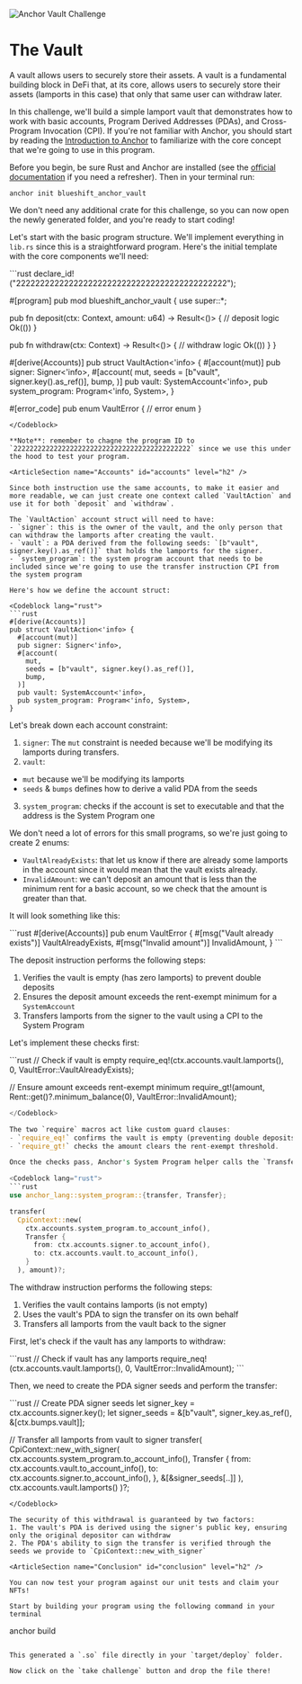 

![Anchor Vault Challenge](/graphics/challenge-banners/anchor-vault.png)

# The Vault

A vault  allows users to securely store their assets. A vault is a fundamental building block in DeFi that, at its core, allows users to securely store their assets (lamports in this case) that only that same user can withdraw later.

In this challenge, we'll build a simple lamport vault that demonstrates how to work with basic accounts, Program Derived Addresses (PDAs), and Cross-Program Invocation (CPI). If you're not familiar with Anchor, you should start by reading the [Introduction to Anchor](/en/courses/introduction-to-anchor) to familiarize with the core concept that we're going to use in this program.

<ArticleSection name="Installation" id="installation" level="h2" />

Before you begin, be sure Rust and Anchor are installed (see the [official documentation](https://www.anchor-lang.com/docs/installation) if you need a refresher). Then in your terminal run:

```
anchor init blueshift_anchor_vault
```

We don't need any additional crate for this challenge, so you can now open the newly generated folder, and you're ready to start coding!

<ArticleSection name="Template" id="template" level="h2" />

Let's start with the basic program structure. We'll implement everything in `lib.rs` since this is a straightforward program. Here's the initial template with the core components we'll need:

<Codeblock lang="rust">
```rust
declare_id!("22222222222222222222222222222222222222222222");

#[program]
pub mod blueshift_anchor_vault {
  use super::*;

  pub fn deposit(ctx: Context<VaultAction>, amount: u64) -> Result<()> {
    // deposit logic
    Ok(())
  }

  pub fn withdraw(ctx: Context<VaultAction>) -> Result<()> {
    // withdraw logic
    Ok(())
  }
}

#[derive(Accounts)]
pub struct VaultAction<'info> {
  #[account(mut)]
  pub signer: Signer<'info>,
  #[account(
    mut,
    seeds = [b"vault", signer.key().as_ref()],
    bump,
  )]
  pub vault: SystemAccount<'info>,
  pub system_program: Program<'info, System>,
}

#[error_code]
pub enum VaultError {
  // error enum
}
```
</Codeblock>

**Note**: remember to chagne the program ID to `22222222222222222222222222222222222222222222` since we use this under the hood to test your program.

<ArticleSection name="Accounts" id="accounts" level="h2" />

Since both instruction use the same accounts, to make it easier and more readable, we can just create one context called `VaultAction` and use it for both `deposit` and `withdraw`.

The `VaultAction` account struct will need to have:
- `signer`: this is the owner of the vault, and the only person that can withdraw the lamports after creating the vault.
- `vault`: a PDA derived from the following seeds: `[b"vault", signer.key().as_ref()]` that holds the lamports for the signer.
- `system_program`: the system program account that needs to be included since we're going to use the transfer instruction CPI from the system program  

Here's how we define the account struct:

<Codeblock lang="rust">
```rust
#[derive(Accounts)]
pub struct VaultAction<'info> {
  #[account(mut)]
  pub signer: Signer<'info>,
  #[account(
    mut,
    seeds = [b"vault", signer.key().as_ref()],
    bump,
  )]
  pub vault: SystemAccount<'info>,
  pub system_program: Program<'info, System>,
}
```
</Codeblock>

Let's break down each account constraint:

1. `signer`: The `mut` constraint is needed because we'll be modifying its lamports during transfers.
2. `vault`: 
  - `mut` because we'll be modifying its lamports
  - `seeds` & `bumps` defines how to derive a valid PDA from the seeds
3. `system_program`: checks if the account is set to executable and that the address is the System Program one

<ArticleSection name="Errors" id="errors" level="h2" />

We don't need a lot of errors for this small programs, so we're just going to create 2 enums:
- `VaultAlreadyExists`: that let us know if there are already some lamports in the account since it would mean that the vault exists already.
- `InvalidAmount`: we can't deposit an amount that is less than the minimum rent for a basic account, so we check that the amount is greater than that.

It will look something like this: 

<Codeblock lang="rust">
```rust
#[derive(Accounts)]
pub enum VaultError {
  #[msg("Vault already exists")]
  VaultAlreadyExists,
  #[msg("Invalid amount")]
  InvalidAmount,
}
```
</Codeblock>

<ArticleSection name="Deposit" id="deposit" level="h2" />

The deposit instruction performs the following steps:
1. Verifies the vault is empty (has zero lamports) to prevent double deposits
2. Ensures the deposit amount exceeds the rent-exempt minimum for a `SystemAccount`
3. Transfers lamports from the signer to the vault using a CPI to the System Program

Let's implement these checks first:

<Codeblock lang="rust">
```rust
// Check if vault is empty
require_eq!(ctx.accounts.vault.lamports(), 0, VaultError::VaultAlreadyExists);

// Ensure amount exceeds rent-exempt minimum
require_gt!(amount, Rent::get()?.minimum_balance(0), VaultError::InvalidAmount);
```rust
</Codeblock>

The two `require` macros act like custom guard clauses:
- `require_eq!` confirms the vault is empty (preventing double deposits).
- `require_gt!` checks the amount clears the rent-exempt threshold.

Once the checks pass, Anchor's System Program helper calls the `Transfer` CPI like this:

<Codeblock lang="rust">
```rust
use anchor_lang::system_program::{transfer, Transfer};

transfer(
  CpiContext::new(
    ctx.accounts.system_program.to_account_info(),
    Transfer {
      from: ctx.accounts.signer.to_account_info(),
      to: ctx.accounts.vault.to_account_info(),
    }
  ), amount)?;
```
</Codeblock>

<ArticleSection name="Withdraw" id="withdraw" level="h2" />

The withdraw instruction performs the following steps:
1. Verifies the vault contains lamports (is not empty)
2. Uses the vault's PDA to sign the transfer on its own behalf
3. Transfers all lamports from the vault back to the signer

First, let's check if the vault has any lamports to withdraw:

<Codeblock lang="rust">
```rust
// Check if vault has any lamports
require_neq!(ctx.accounts.vault.lamports(), 0, VaultError::InvalidAmount);
```

</Codeblock>

Then, we need to create the PDA signer seeds and perform the transfer:

<Codeblock lang="rust">
```rust
// Create PDA signer seeds
let signer_key = ctx.accounts.signer.key();
let signer_seeds = &[b"vault", signer_key.as_ref(), &[ctx.bumps.vault]];

// Transfer all lamports from vault to signer
transfer(
  CpiContext::new_with_signer(
    ctx.accounts.system_program.to_account_info(),
    Transfer {
      from: ctx.accounts.vault.to_account_info(),
      to: ctx.accounts.signer.to_account_info(),
    },
    &[&signer_seeds[..]]
  ),
  ctx.accounts.vault.lamports()
)?;
```
</Codeblock>

The security of this withdrawal is guaranteed by two factors:
1. The vault's PDA is derived using the signer's public key, ensuring only the original depositor can withdraw
2. The PDA's ability to sign the transfer is verified through the seeds we provide to `CpiContext::new_with_signer`

<ArticleSection name="Conclusion" id="conclusion" level="h2" />

You can now test your program against our unit tests and claim your NFTs!

Start by building your program using the following command in your terminal

```
anchor build
```

This generated a `.so` file directly in your `target/deploy` folder. 

Now click on the `take challenge` button and drop the file there!



